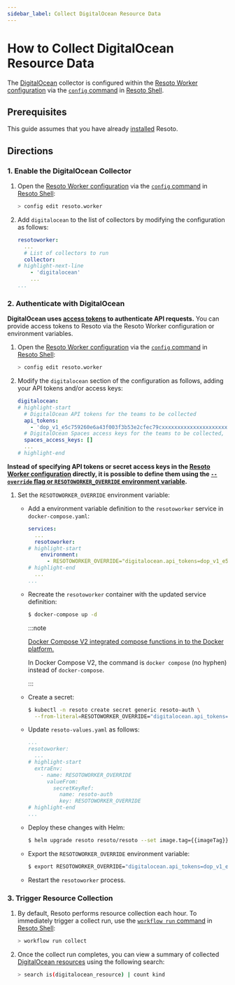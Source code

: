 ```yaml
---
sidebar_label: Collect DigitalOcean Resource Data
---
```


# How to Collect DigitalOcean Resource Data

The [DigitalOcean](../../reference/unified-data-model/digitalocean.mdx) collector is configured within the [Resoto Worker configuration](../../reference/configuration/index.mdx) via the [`config` command](../../reference/cli/config/index.mdx) in [Resoto Shell](../../reference/components/shell.mdx).

## Prerequisites

This guide assumes that you have already [installed](../../getting-started/install-resoto/index.mdx) Resoto.

## Directions

### 1. Enable the DigitalOcean Collector

1.  Open the [Resoto Worker configuration](../../reference/configuration/index.mdx) via the [`config` command](../../reference/cli/config) in [Resoto Shell](../../reference/components/shell):

    ```bash
    > config edit resoto.worker
    ```

2.  Add `digitalocean` to the list of collectors by modifying the configuration as follows:

    ```yaml
    resotoworker:
      ...
      # List of collectors to run
      collector:
    # highlight-next-line
        - 'digitalocean'
        ...
    ...
    ```

### 2. Authenticate with DigitalOcean

**DigitalOcean uses [access tokens](https://cloud.digitalocean.com/account/api/tokens) to authenticate API requests.** You can provide access tokens to Resoto via the Resoto Worker configuration or environment variables.

<Tabs>
<TabItem value="configuration" label="Resoto Worker Configuration">

1.  Open the [Resoto Worker configuration](../../reference/configuration/index.mdx) via the [`config` command](../../reference/cli/config) in [Resoto Shell](../../reference/components/shell):

    ```bash
    > config edit resoto.worker
    ```

2.  Modify the `digitalocean` section of the configuration as follows, adding your API tokens and/or access keys:

    ```yaml
    digitalocean:
    # highlight-start
      # DigitalOcean API tokens for the teams to be collected
      api_tokens:
        - 'dop_v1_e5c759260e6a43f003f3b53e2cfec79cxxxxxxxxxxxxxxxxxxxxxxxxxxxxxxxx'
      # DigitalOcean Spaces access keys for the teams to be collected, separated by colons
      spaces_access_keys: []
      ...
    # highlight-end
    ```

</TabItem>
<TabItem value="environment" label="Environment Variables">

**Instead of specifying API tokens or secret access keys in the [Resoto Worker configuration](../../reference/configuration/index.mdx) directly, it is possible to define them using the [`--override` flag or `RESOTOWORKER_OVERRIDE` environment variable](../../reference/configuration/index.mdx#overriding-individual-properties).**

1.  Set the `RESOTOWORKER_OVERRIDE` environment variable:

    <Tabs groupId="install-method" querystring>

    <TabItem value="docker" label="Docker" default>

    - Add a environment variable definition to the `resotoworker` service in `docker-compose.yaml`:

      ```yaml title="docker-compose.yaml"
      services:
        ...
        resotoworker:
      # highlight-start
          environment:
            - RESOTOWORKER_OVERRIDE="digitalocean.api_tokens=dop_v1_e5c759260e6a43f003f3b53e2cfec79cxxxxxxxxxxxxxxxxxxxxxxxx"
      # highlight-end
        ...
      ...
      ```

    - Recreate the `resotoworker` container with the updated service definition:

      ```bash
      $ docker-compose up -d
      ```

      :::note

      [Docker Compose V2 integrated compose functions in to the Docker platform.](https://docs.docker.com/compose/#compose-v2-and-the-new-docker-compose-command)

      In Docker Compose V2, the command is `docker compose` (no hyphen) instead of `docker-compose`.

      :::

    </TabItem>

    <TabItem value="kubernetes" label="Kubernetes">

    - Create a secret:

      ```bash
      $ kubectl -n resoto create secret generic resoto-auth \
        --from-literal=RESOTOWORKER_OVERRIDE="digitalocean.api_tokens=dop_v1_e5c759260e6a43f003f3b53e2cfec79cxxxxxxxxxxxxxxxxxxxxxxxx"
      ```

    - Update `resoto-values.yaml` as follows:

      ```yaml title="resoto-values.yaml"
      ...
      resotoworker:
        ...
      # highlight-start
        extraEnv:
          - name: RESOTOWORKER_OVERRIDE
            valueFrom:
              secretKeyRef:
                name: resoto-auth
                key: RESOTOWORKER_OVERRIDE
      # highlight-end
      ...
      ```

    - Deploy these changes with Helm:

      ```bash
      $ helm upgrade resoto resoto/resoto --set image.tag={{imageTag}} -f resoto-values.yaml
      ```

    </TabItem>

    <TabItem value="pip" label="pip">

    - Export the `RESOTOWORKER_OVERRIDE` environment variable:

      ```bash
      $ export RESOTOWORKER_OVERRIDE="digitalocean.api_tokens=dop_v1_e5c759260e6a43f003f3b53e2cfec79cxxxxxxxxxxxxxxxxxxxxxxxx"
      ```

    - Restart the `resotoworker` process.

    </TabItem>

    </Tabs>

</TabItem>
</Tabs>

### 3. Trigger Resource Collection

1.  By default, Resoto performs resource collection each hour. To immediately trigger a collect run, use the [`workflow run` command](../../reference/cli/workflow/run.mdx) in [Resoto Shell](../../reference/components/shell):

    ```bash
    > workflow run collect
    ```

2.  Once the collect run completes, you can view a summary of collected [DigitalOcean resources](../../reference/unified-data-model/digitalocean.mdx) using the following search:

    ```bash
    > search is(digitalocean_resource) | count kind
    ```
